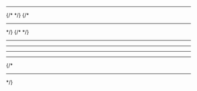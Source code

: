 
<FrontPageHero />

<div className="h-8" />

<div className="container mx-auto p-8">
  <CategoryList.Wrapper title="Catalogue">
    <CategoryList.Section title="CRUD">
      <CategoryList.Item id="form-input"></CategoryList.Item>
      <CategoryList.Item id="create-or-update-form"></CategoryList.Item>
      <CategoryList.Item id="confirmation-dialog"></CategoryList.Item>
      <CategoryList.Item id="multi-step-form"></CategoryList.Item>
      <CategoryList.Item id="multi-step-form-with-validation"></CategoryList.Item>
      <CategoryList.ComingSoonItem
        title="Combo Box"
        icon={Icons.ListAltOutlined}
      />
    </CategoryList.Section>
    <hr />
    {/* <CategoryList.Section title="Backend Services">
      <CategoryList.Item title="API Endpoint"></CategoryList.Item>
    </CategoryList.Section> */}
    {/* <hr /> */}
    <CategoryList.Section title="Abstract">
      {/* <CategoryList.Item title="Async Sequences"></CategoryList.Item> */}
      <CategoryList.Item id="multi-step-timer"></CategoryList.Item>
      <CategoryList.Item id="queue"></CategoryList.Item>
      <CategoryList.Item id="debounce"></CategoryList.Item>
      <CategoryList.Item id="deduplication"></CategoryList.Item>
      <CategoryList.Item id="carousel"></CategoryList.Item>
    </CategoryList.Section>
    <hr />
    <CategoryList.Section title="Lists">
      <CategoryList.Item id="pagination"></CategoryList.Item>
      <CategoryList.Item id="infinite-scroll"></CategoryList.Item>
      <CategoryList.Item id="drag-and-drop"></CategoryList.Item>
    </CategoryList.Section>
    <hr />
    <CategoryList.Section title="Data Fetching">
      <CategoryList.Item id="simple-data-fetch"></CategoryList.Item>
      <CategoryList.Item id="with-local-cache"></CategoryList.Item>
      <CategoryList.ComingSoonItem
        title="With Circuit Breaker"
        icon={Icons.BatteryAlertOutlined}
      ></CategoryList.ComingSoonItem>
    </CategoryList.Section>
    <hr />
    <CategoryList.Section title="Global State">
      <CategoryList.Item id="authentication"></CategoryList.Item>
      <CategoryList.Item id="tab-focus"></CategoryList.Item>
    </CategoryList.Section>
    <hr />
    <CategoryList.Section title="Audio/Video">
      <CategoryList.Item id="netflix-style-video-hover"></CategoryList.Item>
      <CategoryList.ComingSoonItem
        title="Video / Audio controls"
        icon={Icons.PlayCircleOutlineOutlined}
      ></CategoryList.ComingSoonItem>
    </CategoryList.Section>
    {/* <hr />
    <CategoryList.Section title="Forms">
      <CategoryList.Item title="Sign Up Form"></CategoryList.Item>
      <CategoryList.Item title="Async Validation"></CategoryList.Item>
      <CategoryList.Item title="Multi-Step Form"></CategoryList.Item>
    </CategoryList.Section> */}
  </CategoryList.Wrapper>
</div>
